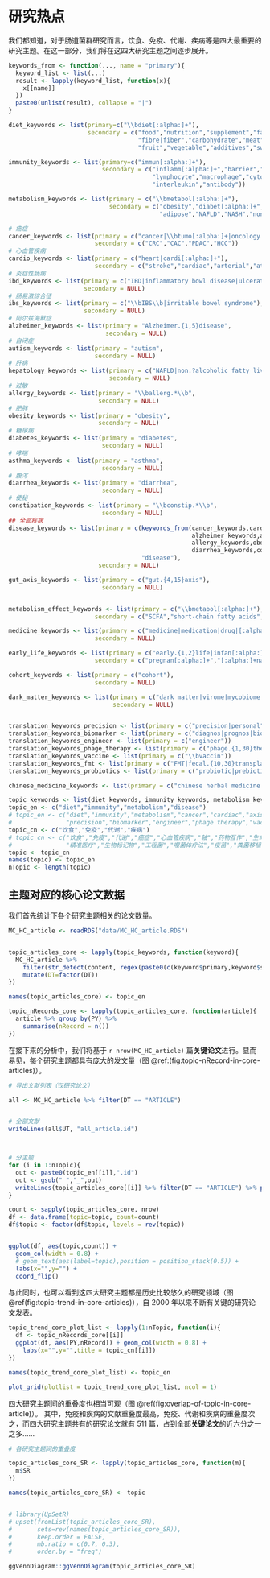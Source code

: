 # 研究热点 {#research-topic}

我们都知道，对于肠道菌群研究而言，饮食、免疫、代谢、疾病等是四大最重要的研究主题。在这一部分，我们将在这四大研究主题之间逐步展开。

```r
keywords_from <- function(..., name = "primary"){
  keyword_list <- list(...)
  result <- lapply(keyword_list, function(x){
    x[[name]]
  })
  paste0(unlist(result), collapse = "|")
}


```



```r

diet_keywords <- list(primary=c("\\bdiet[:alpha:]+"), 
                      secondary = c("food","nutrition","supplement","fasting","calorie restriction",
                                    "fibre|fiber","carbohydrate","meat","fish","egg","milk","dairy",
                                    "fruit","vegetable","additives","sweetener"))

immunity_keywords <- list(primary=c("immun[:alpha:]+"),
                          secondary = c("inflamm[:alpha:]+","barrier","defense","T cell","B cell",
                                        "lymphocyte","macrophage","cytokine","dendritic","neutrophil",
                                        "interleukin","antibody"))

metabolism_keywords <- list(primary = c("\\bmetabol[:alpha:]+"),
                            secondary = c("obesity","diabet[:alpha:]+","insulin","lipid","\\bfat[:alpha:]+",
                                          "adipose","NAFLD","NASH","nonalcoholic steatohepatitis","SCFA"))

# 癌症
cancer_keywords <- list(primary = c("cancer|\\btumo[:alpha:]+|oncology|melanoma|carcino[:alpha:]+"),
                        secondary = c("CRC","CAC","PDAC","HCC"))
# 心血管疾病
cardio_keywords <- list(primary = c("heart|cardi[:alpha:]+"),
                        secondary = c("stroke","cardiac","arterial","athero[:alpha:]+","hypertension","blood pressure"))
# 炎症性肠病
ibd_keywords <- list(primary = c("IBD|inflammatory bowl disease|ulcerative colitis|crohn.{1,5}disease|\\bUC\\b"),
                     secondary = NULL)
# 肠易激综合征
ibs_keywords <- list(primary = c("\\bIBS\\b|irritable bowel syndrome"),
                     secondary = NULL)
# 阿尔兹海默症
alzheimer_keywords <- list(primary = "Alzheimer.{1,5}disease",
                           secondary = NULL)
# 自闭症
autism_keywords <- list(primary = "autism",
                        secondary = NULL)
# 肝病
hepatology_keywords <- list(primary = c("NAFLD|non.?alcoholic fatty liver disease"),
                            secondary = NULL)
# 过敏
allergy_keywords <- list(primary = "\\ballerg.*\\b",
                         secondary = NULL)
# 肥胖
obesity_keywords <- list(primary = "obesity",
                         secondary = NULL)
# 糖尿病
diabetes_keywords <- list(primary = "diabetes",
                          secondary = NULL)
# 哮喘
asthma_keywords <- list(primary = "asthma",
                          secondary = NULL)
# 腹泻
diarrhea_keywords <- list(primary = "diarrhea",
                          secondary = NULL)
# 便秘
constipation_keywords <- list(primary = "\\bconstip.*\\b",  
                          secondary = NULL)
## 全部疾病
disease_keywords <- list(primary = c(keywords_from(cancer_keywords,cardio_keywords,ibd_keywords,ibs_keywords,
                                                   alzheimer_keywords,autism_keywords,hepatology_keywords,
                                                   allergy_keywords,obesity_keywords,diabetes_keywords,asthma_keywords,
                                                   diarrhea_keywords,constipation_keywords),
                                     "disease"),
                         secondary = NULL)

gut_axis_keywords <- list(primary = c("gut.{4,15}axis"),
                          secondary = NULL)


metabolism_effect_keywords <- list(primary = c("\\bmetabol[:alpha:]+"),
                        secondary = c("SCFA","short-chain fatty acids","butyrate","TMAO","TMA","secondary bile acids"))

medicine_keywords <- list(primary = c("medicine|medication|drug|[:alpha:]+pharmaco[:alpha:]+|xenobiotic"),
                        secondary = NULL)

early_life_keywords <- list(primary = c("early.{1,2}life|infan[:alpha:]+|maternal"),
                        secondary = c("pregnan[:alpha:]+","[:alpha:]+natal","in utero","uterus","placent[:alpha:]+","vertical transmission"))

cohort_keywords <- list(primary = c("cohort"),
                        secondary = NULL)

dark_matter_keywords <- list(primary = c("dark matter|virome|mycobiome|culturomics"),
                             secondary = NULL)


translation_keywords_precision <- list(primary = c("precision|personal"))
translation_keywords_biomarker <- list(primary = c("diagnos|prognos|biomarker"))
translation_keywords_engineer <- list(primary = c("engineer"))
translation_keywords_phage_therapy <- list(primary = c("phage.{1,30}therapy"))
translation_keywords_vaccine <- list(primary = c("\\bvaccin"))
translation_keywords_fmt <- list(primary = c("FMT|fecal.{10,30}transplant"))
translation_keywords_probiotics <- list(primary = c("probiotic|prebiotic|dietary fib[er]{2}"))

chinese_medicine_keywords <- list(primary = c("chinese herbal medicine|traditional Chinese medicine"))

topic_keywords <- list(diet_keywords, immunity_keywords, metabolism_keywords, disease_keywords)
topic_en <- c("diet","immunity","metabolism","disease")
# topic_en <- c("diet","immunity","metabolism","cancer","cardiac","axis","medicine","early life","cohort","dark matter",
#               "precision","biomarker","engineer","phage therapy","vaccine","FMT","probiotics","Chinese medicine")
topic_cn <- c("饮食","免疫","代谢","疾病")
# topic_cn <- c("饮食","免疫","代谢","癌症","心血管疾病","轴","药物互作","生命早期","人群","暗物质",
#               "精准医疗","生物标记物","工程菌","噬菌体疗法","疫苗","粪菌移植","益生菌益生元","中医药")
topic <- topic_cn
names(topic) <- topic_en
nTopic <- length(topic)
```





## 主题对应的核心论文数据


我们首先统计下各个研究主题相关的论文数量。


```r
MC_HC_article <- readRDS("data/MC_HC_article.RDS")


topic_articles_core <- lapply(topic_keywords, function(keyword){
  MC_HC_article %>%
    filter(str_detect(content, regex(paste0(c(keyword$primary,keyword$secondary),collapse = "|"), ignore_case = T))) %>%
    mutate(DT=factor(DT))
})

names(topic_articles_core) <- topic_en

topic_nRecords_core <- lapply(topic_articles_core, function(article){
  article %>% group_by(PY) %>%
    summarise(nRecord = n())
})
```

在接下来的分析中，我们将基于 `r nrow(MC_HC_article)` 篇**关键论文**进行。显而易见，每个研究主题都具有庞大的发文量（图 \@ref:(fig:topic-nRecord-in-core-articles)）。


```r
# 导出文献列表（仅研究论文）

all <- MC_HC_article %>% filter(DT == "ARTICLE")


# 全部文献
writeLines(all$UT, "all_article.id")



# 分主题
for (i in 1:nTopic){
  out <- paste0(topic_en[[i]],".id")
  out <- gsub(" ","_",out)
  writeLines(topic_articles_core[[i]] %>% filter(DT == "ARTICLE") %>% pull("UT"), out)
}
```



```r
count <- sapply(topic_articles_core, nrow)
df <- data.frame(topic=topic, count=count)
df$topic <- factor(df$topic, levels = rev(topic))


ggplot(df, aes(topic,count)) + 
  geom_col(width = 0.8) +
  # geom_text(aes(label=topic),position = position_stack(0.5)) +
  labs(x="",y="") +
  coord_flip()

```
与此同时，也可以看到这四大研究主题都是历史比较悠久的研究领域（图 \@ref(fig:topic-trend-in-core-articles)），自 2000 年以来不断有关键的研究论文发表。


```r
topic_trend_core_plot_list <- lapply(1:nTopic, function(i){
  df <- topic_nRecords_core[[i]]
  ggplot(df, aes(PY,nRecord)) + geom_col(width = 0.8) +
    labs(x="",y="",title = topic_cn[[i]])
})

names(topic_trend_core_plot_list) <- topic_en

plot_grid(plotlist = topic_trend_core_plot_list, ncol = 1)
```

四大研究主题间的重叠度也相当可观（图 \@ref(fig:overlap-of-topic-in-core-article)）。 其中，免疫和疾病的文献重叠度最高，免疫、代谢和疾病的重叠度次之，而四大研究主题共有的研究论文就有 511 篇，占到全部**关键论文**的近六分之一之多……

```r
# 各研究主题间的重叠度

topic_articles_core_SR <- lapply(topic_articles_core, function(m){
  m$SR
})

names(topic_articles_core_SR) <- topic


# library(UpSetR)
# upset(fromList(topic_articles_core_SR),
#       sets=rev(names(topic_articles_core_SR)),
#       keep.order = FALSE,
#       mb.ratio = c(0.7, 0.3),
#       order.by = "freq")

ggVennDiagram::ggVennDiagram(topic_articles_core_SR)
```

